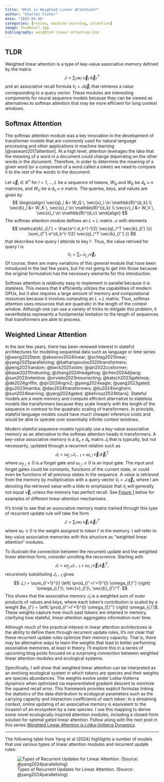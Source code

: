 ```yaml
---
title: "What is Weighted Linear Attention?"
author: "Charles Fisher"
date: "2025-04-06"
categories: [review, machine-learning, attention]
image: thumbnail.jpg
bibliography: weighted-linear-attention.bib
---
```


## TLDR

Weighted linear attention is a type of key-value associative memory defined by the matrix
$$
\begin{equation}
J = \sum_{l'} w_{l'} \, \vec{v}_{l'} \, \vec{k}_{l'}^T
\end{equation}
$$
and an associative recall formula $\tilde{v}_l = J \vec{q}_l$ that retrieves a value correpsonding to a query vector.
These modules are interesting components for neural sequence models because they can be viewed as alternatives to 
softmax attention that may be more efficient for long context windows. 


## Softmax Attention

The softmax attention module was a key innovation in the development of transformer models that are 
commonly used for natural language processing and other applications in machine learning [@vaswani2017attention]. 
At a high level, attention leverages the idea that the meaning of a word in a document could change depending 
on the other words in the document. Therefore, in order to determine the meaning of a given word (or 
a component of a word called a token) we need to compare it to the rest of the words in the document. 

Let $\vec{x}_l \in \mathbb{R}^n$ 
for $l = 1, \ldots, L$ be a sequence of tokens, $W_Q$ and $W_K$ be $d_k \times n$ matrices, and $W_V$
be a $d_v \times n$ matrix. The queries, keys, and values are given by
$$
\begin{align}
\vec{q}_l &= W_Q \, \vec{x}_l \in \mathbb{R}^{d_k} \\
\vec{k}_l &= W_K \, \vec{x}_l \in \mathbb{R}^{d_k} \\
\vec{v}_l &= W_V \, \vec{x}_l \in \mathbb{R}^{d_v}
\end{align}
$$
The softmax attention module defines an $L \times L$ matrix $\mathcal{A}$ with elements
$$
\mathcal{A}_{l,l'} = \frac{e^{ d_k^{-1/2} \vec{q}_l^T \vec{k}_{l'} }}{ \sum_{l''} e^{d_k^{-1/2} \vec{q}_l^T \vec{k}_{l''} }}
$$
that describes how query $l$ attends to key $l'$. Thus, the value retrived for query $l$ is
$$
\tilde{v}_l = \sum_{l'} \mathcal{A}_{l,l'} \vec{v}_{l'}
$$
Of course, there are many variations of this general module that have been introduced in the last few years, but
I'm not going to get into those because the original formulation has the necessary elements for this introduction. 

Softmax attention is relatively easy to implement in parallel because it is stateless. This means that it efficiently
utilizes the capabilities of modern GPUs, but it also requires a large amount of memory and computational resources
because it involves computing an $L \times L$ matrix. Thus, softmax attention uses resources that are quadratic in the 
length of the context window. Although one can use a variety of tricks to mitigate this problem, it nevertheless 
represents a fundamental limitation to the length of sequences that transformers are able to process. 


## Weighted Linear Attention

In the last few years, there has been renewed interest in stateful architectures
for modeling sequential data such as language or time series [@wang2025test; @aksenov2024linear; 
@schlag2021linear; @yang2025parallelizing; @katharopoulos2020transformers; @peng2021random; 
@beck2025xlstm; @qin2022cosformer; @kasai2021finetuning; @zhang2024hedgehog; @chen2024dijiang; 
@sun2023retentive; @orvieto2023resurrecting; @katsch2023gateloop; @de2024griffin; @qin2024hgrn2; 
@peng2024eagle; @yang2023gated; @gu2023mamba; @dao2024transformers; @liu2024longhorn; @sun2024learning; 
@yang2024gated; @behrouz2024titans]. Stateful models are a 
more memory and compute efficient alternative to stateless models like transformers because they scale 
linearly with the length of the sequence in contrast to the quadratic scaling of transformers. 
In principle, stateful language models could have much cheaper inference costs
and would be able to operate over essentially infinite context windows. 

Modern stateful sequence models typically use a key-value associative memory as 
an alternative to the softmax attention heads in transformers.  A key-value associative memory is a 
$d_v \times d_k$ matrix $J_l$ that is typically, but not necessarily, updated through a recurrent 
relation such as
$$
\begin{equation}
J_l = \omega_{f,l} \, J_{l-1} + \omega_{i,l} \, \vec{v}_l \, \vec{k}_l^T
\end{equation}
$$
where $\omega_{f,l} \geq 0$ is a forget gate and $\omega_{i,l} \geq 0$ is an input gate. 
The input and forget gates could be constants, functions of the current state, or could 
even be functions of all previous states in the sequence. A value is retrieved from the 
memory by multiplication with a query vector $\tilde{v}_l = J \, \vec{q}_l$, where I am
denoting the retrieved value with a tilde to emphasize that $\tilde{v}_i$ will generally 
not equal $\vec{v}_i$ unless the memory has perfect recall. See [Figure 1](#fig-linear-attention) 
below for examples of different linear attention mechanisms.

It's trivial to see that an associative memory matrix trained through this type of recurrent
update rule will take the form
$$
\begin{equation}
J = \sum_{l'} w_{l'} \, \vec{v}_{l'} \, \vec{k}_{l'}^T
\end{equation}
$$
where $w_{l'} \geq 0$ is the weight assigned to token $l'$ in the memory. I will refer to 
key-value associative memories with this structure as "weighted linear attention" modules. 

To illustrate the connection between the recurrent update and the weighted linear attention form, 
consider unrolling the recurrence. Starting with
$$
J_l = \omega_{f,l} J_{l-1} + \omega_{i,l}\, \vec{v}_l\, \vec{k}_l^T,
$$
recursively substituting $J_{l-1}$ gives
$$
J_l = \sum_{l'=1}^{l} \left( \prod_{l''=l'+1}^{l} \omega_{f,l''} \right) \omega_{i,l'}\, \vec{v}_{l'}\, \vec{k}_{l'}^T.
$$
This shows that the associative memory $J_l$ is a weighted sum of outer products of values and keys, 
where each token's contribution is scaled by a weight 
$w_{l'} = \left( \prod_{l''=l'+1}^{l} \omega_{f,l''} \right) \omega_{i,l'}$. 
These weights capture how much past tokens are retained in memory, clarifying how stateful, 
linear attention aggregates information over time.

Although much of the practical interest in linear attention architectures is the ability to
define them through recurrent update rules, it's not clear that these recurrent update rules
optimize their memory capacity. That is, there may be alternative ways to learn the weights
that lead to better performing associative memories, at least in theory. I'll explore this in 
a series of upcoming blog posts focused on a surprising connection between weighted linear 
attention modules and ecological systems. 

Specifically, I will show that weighted linear attention can be interpreted as an evolving ecological
system in which tokens are species and their weights are species abundances. The weights evolve under 
Lotka-Volterra dynamics when optimized via exponentiated gradient descent to minimize the squared recall error. 
This framework provides explicit formulas linking the statistics of the data distribution to ecological parameters 
such as the carrying capacity and interaction coefficients of each token. In a streaming context, online updating 
of an associative memory is equivalent to the invasion of an ecosystem by a new species. I use this mapping to 
derive some novel ecologically inspired attention modules, including a closed-form solution for optimal gated 
linear attention. Follow along with the next post in this series 
[Weighted Linear Attention is Lotka-Volterra Dynamics](/posts/weighted-linear-attention-is-lotka-volterra/).

---

The following table from Yang et al (2024) highlights a number of models that use various
types of linear attention modules and recurrent update rules:

![Types of Recurrent Updates for Linear Attention. (Source: @yang2024parallelizing)](neurips24_poster_deltanet.jpg){#fig-linear-attention}
